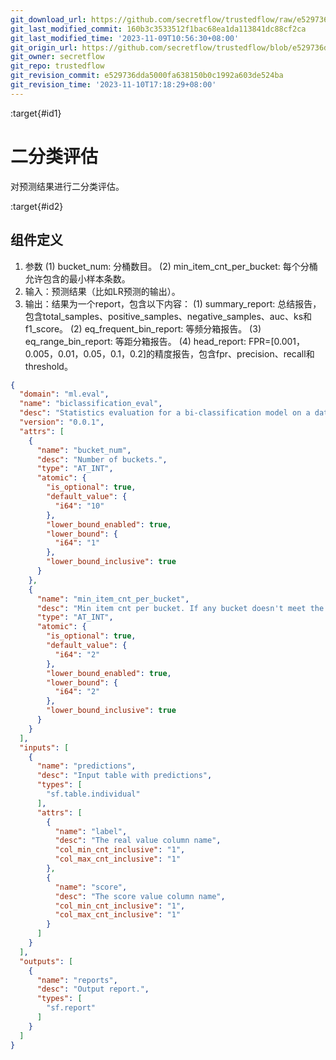 ```yaml
---
git_download_url: https://github.com/secretflow/trustedflow/raw/e529736dda5000fa638150b0c1992a603de524ba/docs/architecture/apps/binary_evaluation.md
git_last_modified_commit: 160b3c3533512f1bac68ea1da113841dc88cf2ca
git_last_modified_time: '2023-11-09T10:56:30+08:00'
git_origin_url: https://github.com/secretflow/trustedflow/blob/e529736dda5000fa638150b0c1992a603de524ba/docs/architecture/apps/binary_evaluation.md
git_owner: secretflow
git_repo: trustedflow
git_revision_commit: e529736dda5000fa638150b0c1992a603de524ba
git_revision_time: '2023-11-10T17:18:29+08:00'
---
```


:target{#id1}

# 二分类评估

对预测结果进行二分类评估。

:target{#id2}

## 组件定义

1. 参数
   (1) bucket\_num: 分桶数目。
   (2) min\_item\_cnt\_per\_bucket: 每个分桶允许包含的最小样本条数。
2. 输入：预测结果（比如LR预测的输出）。
3. 输出：结果为一个report，包含以下内容：
   (1) summary\_report: 总结报告，包含total\_samples、positive\_samples、negative\_samples、auc、ks和f1\_score。
   (2) eq\_frequent\_bin\_report: 等频分箱报告。
   (3) eq\_range\_bin\_report: 等距分箱报告。
   (4) head\_report: FPR=\[0.001，0.005，0.01，0.05，0.1，0.2]的精度报告，包含fpr、precision、recall和threshold。

```json
{
  "domain": "ml.eval",
  "name": "biclassification_eval",
  "desc": "Statistics evaluation for a bi-classification model on a dataset.\n1. summary_report: SummaryReport\n2. eq_frequent_bin_report: List[EqBinReport]\n3. eq_range_bin_report: List[EqBinReport]\n4. head_report: List[PrReport]\nreports for fpr = 0.001, 0.005, 0.01, 0.05, 0.1, 0.2",
  "version": "0.0.1",
  "attrs": [
    {
      "name": "bucket_num",
      "desc": "Number of buckets.",
      "type": "AT_INT",
      "atomic": {
        "is_optional": true,
        "default_value": {
          "i64": "10"
        },
        "lower_bound_enabled": true,
        "lower_bound": {
          "i64": "1"
        },
        "lower_bound_inclusive": true
      }
    },
    {
      "name": "min_item_cnt_per_bucket",
      "desc": "Min item cnt per bucket. If any bucket doesn't meet the requirement, error raises. For security reasons, we require this parameter to be at least 2.",
      "type": "AT_INT",
      "atomic": {
        "is_optional": true,
        "default_value": {
          "i64": "2"
        },
        "lower_bound_enabled": true,
        "lower_bound": {
          "i64": "2"
        },
        "lower_bound_inclusive": true
      }
    }
  ],
  "inputs": [
    {
      "name": "predictions",
      "desc": "Input table with predictions",
      "types": [
        "sf.table.individual"
      ],
      "attrs": [
        {
          "name": "label",
          "desc": "The real value column name",
          "col_min_cnt_inclusive": "1",
          "col_max_cnt_inclusive": "1"
        },
        {
          "name": "score",
          "desc": "The score value column name",
          "col_min_cnt_inclusive": "1",
          "col_max_cnt_inclusive": "1"
        }
      ]
    }
  ],
  "outputs": [
    {
      "name": "reports",
      "desc": "Output report.",
      "types": [
        "sf.report"
      ]
    }
  ]
}
```
